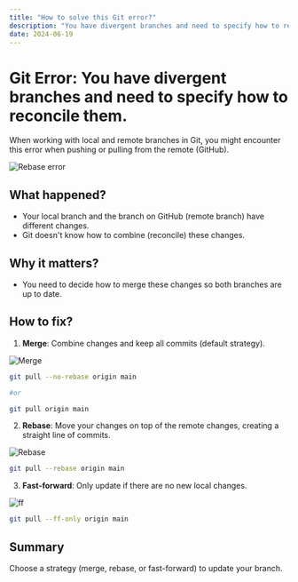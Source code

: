 ```yaml
---
title: "How to solve this Git error?"
description: "You have divergent branches and need to specify how to reconcile them."
date: 2024-06-19
---
```


# Git Error: You have divergent branches and need to specify how to reconcile them.

When working with local and remote branches in Git, you might encounter this error when pushing or pulling from the remote (GitHub).

![Rebase error](/notebooks/misc/git/rebase-error-1.png)

## What happened?

 - Your local branch and the branch on GitHub (remote branch) have different changes.
 - Git doesn't know how to combine (reconcile) these changes.

## Why it matters?

 - You need to decide how to merge these changes so both branches are up to date.

## How to fix?

1. **Merge**: Combine changes and keep all commits (default strategy).

![Merge](/notebooks/misc/git/merge.png)

```bash
git pull --no-rebase origin main

#or

git pull origin main
```

2. **Rebase**: Move your changes on top of the remote changes, creating a straight line of commits.

![Rebase](/notebooks/misc/git/rebase.png)

```bash
git pull --rebase origin main
```

3. **Fast-forward**: Only update if there are no new local changes.

![ff](/notebooks/misc/git/ff.png)

```bash
git pull --ff-only origin main
```

## Summary
Choose a strategy (merge, rebase, or fast-forward) to update your branch.
